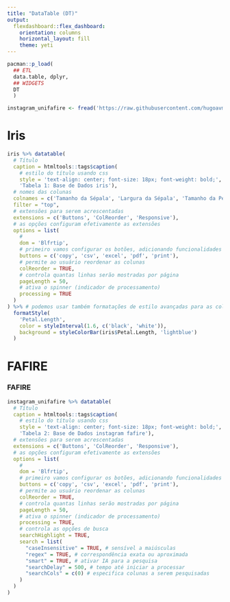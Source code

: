 ```yaml
---
title: "DataTable (DT)"
output: 
  flexdashboard::flex_dashboard:
    orientation: columns
    horizontal_layout: fill
    theme: yeti
---
```


```r
pacman::p_load(
  ## ETL
  data.table, dplyr,
  ## WIDGETS
  DT
  )

instagram_unifafire <- fread('https://raw.githubusercontent.com/hugoavmedeiros/ciencia_politica_com_r/master/bases_tratadas/instagram_unifafire.csv')
```
Iris
================================

```r
iris %>% datatable(
  # Título
  caption = htmltools::tags$caption(
    # estilo do título usando css
    style = 'text-align: center; font-size: 18px; font-weight: bold;',
    'Tabela 1: Base de Dados iris'),
  # nomes das colunas
  colnames = c('Tamanho da Sépala', 'Largura da Sépala', 'Tamanho da Pétala', 'Largura da Pétala', 'Espécie'),
  filter = "top",
  # extensões para serem acrescentadas
  extensions = c('Buttons', 'ColReorder', 'Responsive'),
  # as opções configuram efetivamente as extensões
  options = list(
    #
    dom = 'Blfrtip',
    # primeiro vamos configurar os botões, adicionando funcionalidades
    buttons = c('copy', 'csv', 'excel', 'pdf', 'print'),
    # permite ao usuário reordenar as colunas
    colReorder = TRUE,
    # controla quantas linhas serão mostradas por página
    pageLength = 50, 
    # ativa o spinner (indicador de processamento)
    processing = TRUE
  )
) %>% # podemos usar também formatações de estilo avançadas para as colunas
  formatStyle(
    'Petal.Length',
    color = styleInterval(1.6, c('black', 'white')),
    background = styleColorBar(iris$Petal.Length, 'lightblue')
  )
```

FAFIRE
================================

### FAFIRE

```r
instagram_unifafire %>% datatable(
  # Título
  caption = htmltools::tags$caption(
    # estilo do título usando css
    style = 'text-align: center; font-size: 18px; font-weight: bold;',
    'Tabela 2: Base de Dados instagram fafire'),
  # extensões para serem acrescentadas
  extensions = c('Buttons', 'ColReorder', 'Responsive'),
  # as opções configuram efetivamente as extensões
  options = list(
    #
    dom = 'Blfrtip',
    # primeiro vamos configurar os botões, adicionando funcionalidades
    buttons = c('copy', 'csv', 'excel', 'pdf', 'print'),
    # permite ao usuário reordenar as colunas
    colReorder = TRUE,
    # controla quantas linhas serão mostradas por página
    pageLength = 50, 
    # ativa o spinner (indicador de processamento)
    processing = TRUE,
    # controla as opções de busca
    searchHighlight = TRUE,
    search = list(
      "caseInsensitive" = TRUE, # sensível a maiúsculas
      "regex" = TRUE, # correspondência exata ou aproximada
      "smart" = TRUE, # ativar IA para a pesquisa
      "searchDelay" = 500, # tempo até iniciar a processar
      "searchCols" = c(0) # especifica colunas a serem pesquisadas
    )
  )
) 
```
